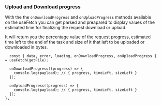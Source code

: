 ### Upload and Download progress

With the the `onDownloadProgress` and `onUploadProgress` methods available on the useFetch you can get parsed and
preapared to display values of the estimated time for finalizing the request download or upload.

It will return you the percentage value of the request progress, estimated time left to the end of the task and size of
it that left to be uploaded or downloaded in bytes.

```tsx
  const { data, error, loading, onDownloadProgress, onUploadProgress } = useFetch(getFile);

  onDownloadProgress((progress) => {
    console.log(payload); // { progress, timeLeft, sizeLeft }
  });

  onUploadProgress((progress) => {
    console.log(payload); // { progress, timeLeft, sizeLeft }
  });
};
```
